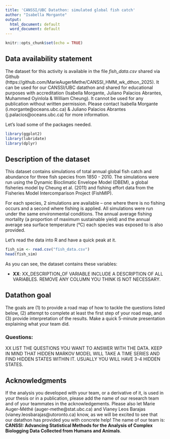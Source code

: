 ```yaml
---
title: 'CANSSI/UBC Datathon: simulated global fish catch'
author: "Isabella Morgante"
output:
  html_document: default
  word_document: default
---
```


```r
knitr::opts_chunk$set(echo = TRUE)
```

## Data availability statement


The dataset for this activity is available in the file *fish_data.csv* shared via Github (https://github.com/MarieAugerMethe/CANSSI_HMM_wk_dthon_2025). It can be used for our CANSSI/UBC datathon and shared for educational purposes with accreditation (Isabella Morgante, Juliano Palacios Abrantes, Muhammed Oyinlola & William Cheung). It cannot be used for any publication without written permission. Please contact Isabella Morgante (i.morgante@oceans.ubc.ca) & Juliano Palacios Abrantes (j.palacios@oceans.ubc.ca) for more information. 

Let's load some of the packages needed.

```r
library(ggplot2)
library(lubridate)
library(dplyr)
```


## Description of the dataset

This dataset contains simulations of total annual global fish catch and abundance for three fish species from 1850 - 2010. The simulations were run using the Dynamic Bioclimatic Envelope Model (DBEM), a global fisheries model by Cheung et al. (2011) and fishing effort data from the Fisheries Model Intercomparison Project (FishMIP).

For each species, 2 simulations are available – one where there is no fishing occurs and a second where fishing is applied. All simulations were run under the same environmental conditions. The annual average fishing mortality (a proportion of maximum sustainable yield)  and the annual average sea surface temperature (°C) each species was exposed to is also provided.


Let's read the data into R and have a quick peak at it.

```r
fish_sim <- read.csv("fish_data.csv")
head(fish_sim)
```


As you can see, the dataset contains these variables:

- **XX**: XX_DESCRIPTION_OF VARIABLE
INCLUDE A DESCRIPTION OF ALL VARIABLES. REMOVE ANY COLUMN YOU THINK IS NOT NECESSARY.


## Datathon goal

The goals are (1) to provide a road map of how to tackle the questions listed below, (2) attempt to complete at least the first step of your road map, and (3) provide interpretation of the results. Make a quick 5-minute presentation explaining what your team did.

### Questions:

XX LIST THE QUESTIONS YOU WANT TO ANSWER WITH THE DATA. KEEP IN MIND THAT HIDDEN MARKOV MODEL WILL TAKE A TIME SERIES AND FIND HIDDEN STATES WITHIN IT. USUALLY YOU WILL HAVE 3-4 HIDDEN STATES.

## Acknowledgments

If the analysis you developed with your team,  or a derivative of it, is used in your thesis or in a publication, please add the name of our research team and of your teammates in the acknowledgements. Please also let Marie Auger-Méthé (auger-methe@stat.ubc.ca) and Vianey Leos Barajas (vianey.leosbarajas@utoronto.ca) know, as we will be excited to see that our datathon has provided you with concrete help! The name of our team is: **CANSSI: Advancing Statistical Methods for the Analysis of Complex Biologging Data Collected from Humans and Animals**.


